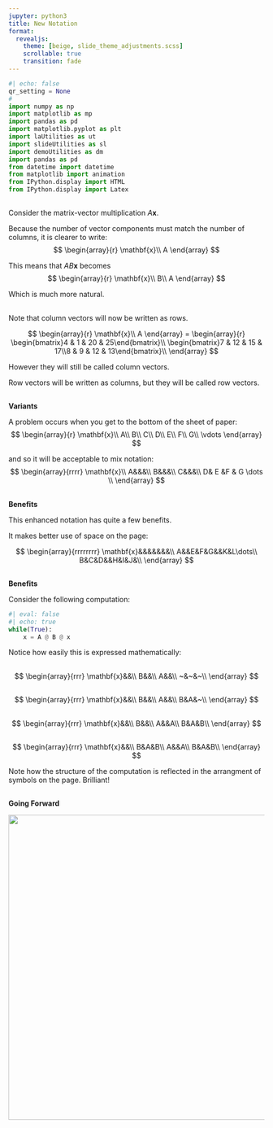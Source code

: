 ```yaml
---
jupyter: python3
title: New Notation
format: 
  revealjs:
    theme: [beige, slide_theme_adjustments.scss]
    scrollable: true
    transition: fade
---
```

```python
#| echo: false
qr_setting = None
#
import numpy as np
import matplotlib as mp
import pandas as pd
import matplotlib.pyplot as plt
import laUtilities as ut
import slideUtilities as sl
import demoUtilities as dm
import pandas as pd
from datetime import datetime
from matplotlib import animation
from IPython.display import HTML
from IPython.display import Latex

```

##

Consider the matrix-vector multiplication $A\mathbf{x}$. 

::: {.fragment}
Because the number of vector components must match the number of columns, it is clearer to write:
$$
\begin{array}{r}
\mathbf{x}\\
A
\end{array}
$$
:::

::: {.fragment}
This means that $AB\mathbf{x}$ becomes
$$
\begin{array}{r}
\mathbf{x}\\
B\\
A
\end{array}
$$
:::

::: {.fragment}
Which is much more natural.
:::

##


Note that column vectors will now be written as rows. 

::: {.fragment}
$$
\begin{array}{r}
\mathbf{x}\\
A
\end{array}
=
\begin{array}{r}
\begin{bmatrix}4 & 1 & 20 & 25\end{bmatrix}\\
\begin{bmatrix}7 & 12 & 15 & 17\\8 & 9 & 12 & 13\end{bmatrix}\\
\end{array}
$$
:::
::: {.fragment}
However they will still be called column vectors.
:::

::: {.fragment}
Row vectors will be written as columns, but they will be called row vectors.
:::

##

__Variants__

::: {.fragment}
A problem occurs when you get to the bottom of the sheet of paper:
$$
\begin{array}{r}
\mathbf{x}\\
A\\
B\\
C\\
D\\
E\\
F\\
G\\
\vdots
\end{array}
$$
:::

::: {.fragment}
and so it will be acceptable to mix notation:
$$
\begin{array}{rrrr}
\mathbf{x}\\
A&&&\\
B&&&\\
C&&&\\
D& E &F & G \dots \\
\end{array}
$$
:::

##

__Benefits__

::: {.fragment}
This enhanced notation has quite a few benefits. 
:::

::: {.fragment}

It makes better use of space on the page:

$$
\begin{array}{rrrrrrrr}
\mathbf{x}&&&&&&&\\
A&&E&F&G&&K&L\dots\\
B&C&D&&H&I&J&\\
\end{array}
$$
:::

##

__Benefits__

::: {.fragment}
Consider the following computation:
```python
#| eval: false
#| echo: true
while(True):
    x = A @ B @ x
```
:::

::: {.fragment}
Notice how easily this is expressed mathematically:
::: 

##
$$
\begin{array}{rrr}
\mathbf{x}&&\\
B&&\\
A&&\\
~&~&~\\
\end{array}
$$

##
$$
\begin{array}{rrr}
\mathbf{x}&&\\
B&&\\
A&&\\
B&A&~\\
\end{array}
$$

##
$$
\begin{array}{rrr}
\mathbf{x}&&\\
B&&\\
A&&A\\
B&A&B\\
\end{array}
$$

##
$$
\begin{array}{rrr}
\mathbf{x}&&\\
B&A&B\\
A&&A\\
B&A&B\\
\end{array}
$$

Note how the structure of the computation is reflected in the arrangment of symbols on the page.  Brilliant!

##

__Going Forward__

::: {.fragment}
![](images/von-Neumann-dont-understand.png){width=600}
:::

